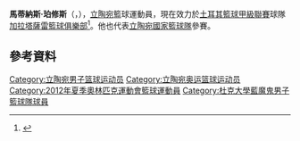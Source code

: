 {{noteTA
|1=zh-cn:马尔蒂纳斯;zh-hk:馬蒂納斯;
}}
'''馬蒂納斯·珀修斯'''（{{lang-lt|'''Martynas Pocius'''}}，{{bd|1986年|4月28日}}），[[立陶宛|立陶宛]]籃球運動員，現在效力於[[土耳其籃球甲級聯賽|土耳其籃球甲級聯賽]]球隊[[加拉塔薩雷籃球俱樂部|加拉塔薩雷籃球俱樂部]]<ref>{{cite news|title=Galatasaray signs swingman Pocius|url=http://www.euroleague.net/news/i/138338/180|accessdate=20 August 2014|work=Euroleague.net}}</ref>。他也代表[[立陶宛國家籃球隊|立陶宛國家籃球隊]]參賽。

== 參考資料 ==
{{Reflist}}

{{2010年男篮世锦赛立陶宛队阵容}}
{{2012年夏季奥运会立陶宛男子篮球阵容}}
{{2014年男篮世界杯立陶宛队阵容}}

{{Authority control}}
{{DEFAULTSORT:Pocius, Martynas}}
[[Category:立陶宛男子篮球运动员|Category:立陶宛男子篮球运动员]]
[[Category:立陶宛奥运篮球运动员|Category:立陶宛奥运篮球运动员]]
[[Category:2012年夏季奧林匹克運動會籃球運動員|Category:2012年夏季奧林匹克運動會籃球運動員]]
[[Category:杜克大學藍魔鬼男子籃球隊球員|Category:杜克大學藍魔鬼男子籃球隊球員]]